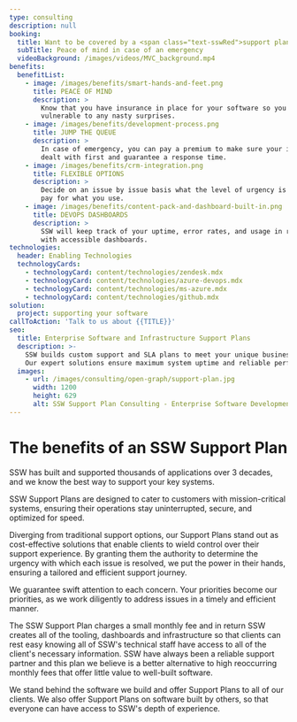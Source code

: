 ```yaml
---
type: consulting
description: null
booking:
  title: Want to be covered by a <span class="text-sswRed">support plan</span>?
  subTitle: Peace of mind in case of an emergency
  videoBackground: /images/videos/MVC_background.mp4
benefits:
  benefitList:
    - image: /images/benefits/smart-hands-and-feet.png
      title: PEACE OF MIND
      description: >
        Know that you have insurance in place for your software so you aren't
        vulnerable to any nasty surprises.
    - image: /images/benefits/development-process.png
      title: JUMP THE QUEUE
      description: >
        In case of emergency, you can pay a premium to make sure your issue is
        dealt with first and guarantee a response time.
    - image: /images/benefits/crm-integration.png
      title: FLEXIBLE OPTIONS
      description: >
        Decide on an issue by issue basis what the level of urgency is and only
        pay for what you use.
    - image: /images/benefits/content-pack-and-dashboard-built-in.png
      title: DEVOPS DASHBOARDS
      description: >
        SSW will keep track of your uptime, error rates, and usage in real time
        with accessible dashboards.
technologies:
  header: Enabling Technologies
  technologyCards:
    - technologyCard: content/technologies/zendesk.mdx
    - technologyCard: content/technologies/azure-devops.mdx
    - technologyCard: content/technologies/ms-azure.mdx
    - technologyCard: content/technologies/github.mdx
solution:
  project: supporting your software
callToAction: 'Talk to us about {{TITLE}}'
seo:
  title: Enterprise Software and Infrastructure Support Plans
  description: >-
    SSW builds custom support and SLA plans to meet your unique business needs.
    Our expert solutions ensure maximum system uptime and reliable performance.
  images:
    - url: /images/consulting/open-graph/support-plan.jpg
      width: 1200
      height: 629
      alt: SSW Support Plan Consulting - Enterprise Software Development
---
```


# The benefits of an **SSW Support Plan**

SSW has built and supported thousands of applications over 3 decades, and we
know the best way to support your key systems.

<VideoEmbed url="https://www.youtube.com/watch?v=35vWStpYIY0" caption="Video: Support Plans - Peace of mind in case of an emergency (5 mins)" />

SSW Support Plans are designed to cater to customers with mission-critical systems, ensuring their operations stay uninterrupted, secure, and optimized for speed.

Diverging from traditional support options, our Support Plans stand out as cost-effective solutions that enable clients to wield control over their support experience. By granting them the authority to determine the urgency with which each issue is resolved, we put the power in their hands, ensuring a tailored and efficient support journey.

We guarantee swift attention to each concern.  Your priorities become our priorities, as we work diligently to address issues in a timely and efficient manner.

The SSW Support Plan charges a small monthly fee and in return SSW creates all
of the tooling, dashboards and infrastructure so that clients can rest easy
knowing all of SSW's technical staff have access to all of the client's
necessary information. SSW have always been a reliable support partner and
this plan we believe is a better alternative to high reoccurring monthly fees
that offer little value to well-built software.

We stand behind the software we build and offer Support Plans to all of our
clients. We also offer Support Plans on software built by others, so that
everyone can have access to SSW's depth of experience.
